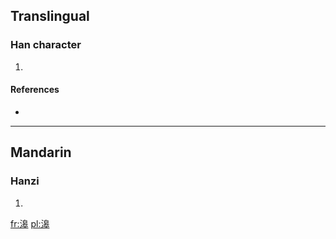==Translingual==

===Han character===
{{Han char|rn=85|rad=水|as=10|sn=13|four=3614<sub>3</sub>|canj=水竹日十 (EHAJ)}}

# {{defn|Han|sort=水10}}

====References====
* {{Han ref|kx=0643.241|dkj=18066|hdz=31701.040|uh=6EDC|ud=28380|bh=DE5C|bd=56924}}

----

==Mandarin==

===Hanzi===
{{cmn-hanzi|pin=[[gāo]] ([[gao1]]), [[háo]] ([[hao2]]), [[zè]] ([[ze4]])|wg=kao<sup>1</sup>, hao<sup>2</sup>, tse<sup>4</sup>}}

# {{defn|lang=cmn|sort=水10}}

[[fr:滜]]
[[pl:滜]]